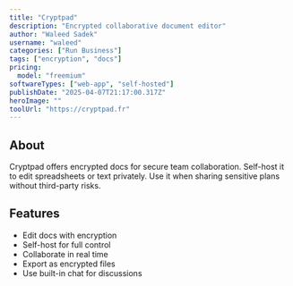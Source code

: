 ---
title: "Cryptpad"
description: "Encrypted collaborative document editor"
author: "Waleed Sadek"
username: "waleed"
categories: ["Run Business"]
tags: ["encryption", "docs"]
pricing:
  model: "freemium"
softwareTypes: ["web-app", "self-hosted"]
publishDate: "2025-04-07T21:17:00.317Z"
heroImage: ""
toolUrl: "https://cryptpad.fr"
---
## About
Cryptpad offers encrypted docs for secure team collaboration. Self-host it to edit spreadsheets or text privately. Use it when sharing sensitive plans without third-party risks.

## Features
- Edit docs with encryption
- Self-host for full control
- Collaborate in real time
- Export as encrypted files
- Use built-in chat for discussions